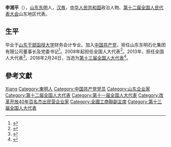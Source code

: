 '''李湘平'''（{{bd|1961年|8月|}}），[[山东|山东]][[东明|东明]]人，[[汉族|汉族]]，[[中华人民共和国|中华人民共和国]]政治人物、[[第十二届全国人民代表大会|第十二届全国人民代表大会]]山东地区代表。

== 生平 ==
毕业于[[山东干部函授大学|山东干部函授大学]]财务会计专业。加入[[中国共产党|中国共产党]]，担任山东东明石化集团有限公司董事长及党委书记<ref>{{cite news|title=李湘平|url=http://www.cpcia.org.cn/html/news/20093/63916_7042.shtml|accessdate=2013-04-05|newspaper=中国石油和化工网|archive-url=https://web.archive.org/web/20111221053935/http://www.cpcia.org.cn/html/news/20093/63916_7042.shtml|archive-date=2011-12-21|dead-url=yes}}</ref>。2008年起担任全国人大代表<ref>{{cite news|title=全国人大代表信息-李湘平|url= http://210.82.31.1:8084/delegate/viewDelegate.action?dbid=111280|accessdate=2013-04-05|newspaper=全国人大网|archive-url=https://web.archive.org/web/20140424094444/http://www.npc.gov.cn/delegate/viewDelegate.action?dbid=111280|archive-date=2014-04-24|dead-url=yes}}</ref>。2013年，担任全国人大代表<ref>{{cite news|title=全国人大代表信息-李湘平|url= http://210.82.31.1:8084/delegate/viewDelegate.action?dbid=121261|accessdate=2013-04-05|newspaper=全国人大网|archive-url=https://web.archive.org/web/20140424124552/http://www.npc.gov.cn/delegate/viewDelegate.action?dbid=121261|archive-date=2014-04-24|dead-url=yes}}</ref>。2018年2月24日，当选为[[第十三届全国人大代表|第十三届全国人大代表]]<ref>{{Cite web|title=（受权发布）中华人民共和国第十三届全国人民代表大会代表名单-中新网|url=http://www.chinanews.com/gn/2018/02-25/8453959.shtml|accessdate=2021-02-13|work=中新网|archive-date=2018-02-27|archive-url=https://web.archive.org/web/20180227031724/http://www.chinanews.com/gn/2018/02-25/8453959.shtml|dead-url=no}}</ref>。

== 參考文獻 ==
{{reflist}}

{{中华全国工商业联合会第十二届执行委员会}}

{{Authority control}}

{{DEFAULTSORT:Li李}}
[[Category:李姓|Xiang]]
[[Category:東明人|Category:東明人]]
[[Category:中国共产党党员|Category:中国共产党党员]]
[[Category:山东企业家|Category:山东企业家]]
[[Category:第十二届全国人大代表|Category:第十二届全国人大代表]]
[[Category:第十一届全国人大代表|Category:第十一届全国人大代表]]
[[Category:改革开放40年百名杰出民营企业家|Category:改革开放40年百名杰出民营企业家]]
[[Category:全國工商聯副主席|Category:全國工商聯副主席]]
[[Category:第十三届全国人大代表|Category:第十三届全国人大代表]]


{{中国政治人物小作品}}